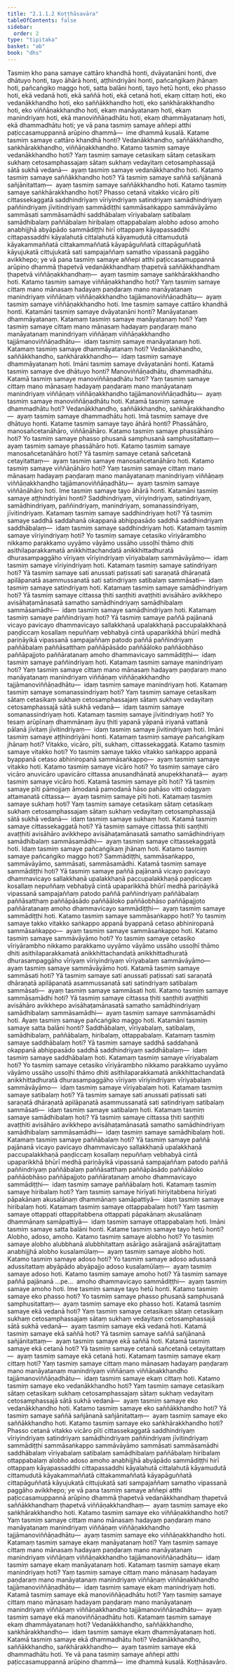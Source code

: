 ```yaml
---
title: "2.1.1.2 Koṭṭhāsavāra"
tableOfContents: false
sidebar:
  order: 2
type: "tipitaka"
basket: "ab"
book: "dhs"
---
```



<DynamicBreadcrumb />

<Division number="58" book="dhs" bookNo="29" page="26">

<Paragraph number="439" book="dhs">
Tasmiṃ kho pana samaye cattāro khandhā honti, dvāyatanāni honti, dve dhātuyo honti, tayo āhārā honti, aṭṭhindriyāni honti, pañcaṅgikaṃ jhānaṃ hoti, pañcaṅgiko maggo hoti, satta balāni honti, tayo hetū honti, eko phasso hoti, ekā vedanā hoti, ekā saññā hoti, ekā cetanā hoti, ekaṃ cittaṃ hoti, eko vedanākkhandho hoti, eko saññākkhandho hoti, eko saṅkhārakkhandho hoti, eko viññāṇakkhandho hoti, ekaṃ manāyatanaṃ hoti, ekaṃ manindriyaṃ hoti, ekā manoviññāṇadhātu hoti, ekaṃ dhammāyatanaṃ hoti, ekā dhammadhātu hoti; ye vā pana tasmiṃ samaye aññepi atthi paṭiccasamuppannā arūpino dhammā—  ime dhammā kusalā.
</Paragraph>

</Division>
<Division number="59" book="dhs" bookNo="29" page="26">

<Paragraph number="440" book="dhs">
Katame tasmiṃ samaye cattāro khandhā honti? Vedanākkhandho, saññākkhandho, saṅkhārakkhandho, viññāṇakkhandho.
</Paragraph>

</Division>
<Division number="60" book="dhs" bookNo="29" page="26">

<Paragraph number="441" book="dhs">
Katamo tasmiṃ samaye vedanākkhandho hoti? Yaṃ tasmiṃ samaye cetasikaṃ sātaṃ cetasikaṃ sukhaṃ cetosamphassajaṃ sātaṃ sukhaṃ vedayitaṃ cetosamphassajā sātā sukhā vedanā—  ayaṃ tasmiṃ samaye vedanākkhandho hoti.
</Paragraph>

</Division>
<Division number="61" book="dhs" bookNo="29" page="27">

<Paragraph number="442" book="dhs">
Katamo tasmiṃ samaye saññākkhandho hoti? Yā tasmiṃ samaye saññā sañjānanā sañjānitattaṃ—  ayaṃ tasmiṃ samaye saññākkhandho hoti.
</Paragraph>

</Division>
<Division number="62" book="dhs" bookNo="29" page="27">

<Paragraph number="443" book="dhs">
Katamo tasmiṃ samaye saṅkhārakkhandho hoti? Phasso cetanā vitakko vicāro pīti cittassekaggatā saddhindriyaṃ vīriyindriyaṃ satindriyaṃ samādhindriyaṃ paññindriyaṃ jīvitindriyaṃ sammādiṭṭhi sammāsaṅkappo sammāvāyāmo sammāsati sammāsamādhi saddhābalaṃ vīriyabalaṃ satibalaṃ samādhibalaṃ paññābalaṃ hiribalaṃ ottappabalaṃ alobho adoso amoho anabhijjhā abyāpādo sammādiṭṭhi hirī ottappaṃ kāyapassaddhi cittapassaddhi kāyalahutā cittalahutā kāyamudutā cittamudutā kāyakammaññatā cittakammaññatā kāyapāguññatā cittapāguññatā kāyujukatā cittujukatā sati sampajaññaṃ samatho vipassanā paggāho avikkhepo; ye vā pana tasmiṃ samaye aññepi atthi paṭiccasamuppannā arūpino dhammā ṭhapetvā vedanākkhandhaṃ ṭhapetvā saññākkhandhaṃ ṭhapetvā viññāṇakkhandhaṃ—  ayaṃ tasmiṃ samaye saṅkhārakkhandho hoti.
</Paragraph>

</Division>
<Division number="63" book="dhs" bookNo="29" page="27">

<Paragraph number="444" book="dhs">
Katamo tasmiṃ samaye viññāṇakkhandho hoti? Yaṃ tasmiṃ samaye cittaṃ mano mānasaṃ hadayaṃ paṇḍaraṃ mano manāyatanaṃ manindriyaṃ viññāṇaṃ viññāṇakkhandho tajjāmanoviññāṇadhātu—  ayaṃ tasmiṃ samaye viññāṇakkhandho hoti.

</Paragraph>
</Division>

<Paragraph number="445" type="center" book="dhs">
Ime tasmiṃ samaye cattāro khandhā honti.


</Paragraph>

<Division number="64" book="dhs" bookNo="29" page="27">

<Paragraph number="446" book="dhs">
Katamāni tasmiṃ samaye dvāyatanāni honti? Manāyatanaṃ dhammāyatanaṃ.
</Paragraph>

</Division>
<Division number="65" book="dhs" bookNo="29" page="27">

<Paragraph number="447" book="dhs">
Katamaṃ tasmiṃ samaye manāyatanaṃ hoti? Yaṃ tasmiṃ samaye cittaṃ mano mānasaṃ hadayaṃ paṇḍaraṃ mano manāyatanaṃ manindriyaṃ viññāṇaṃ viññāṇakkhandho tajjāmanoviññāṇadhātu—  idaṃ tasmiṃ samaye manāyatanaṃ hoti.
</Paragraph>

</Division>
<Division number="66" book="dhs" bookNo="29" page="28">

<Paragraph number="448" book="dhs">
Katamaṃ tasmiṃ samaye dhammāyatanaṃ hoti? Vedanākkhandho, saññākkhandho, saṅkhārakkhandho—  idaṃ tasmiṃ samaye dhammāyatanaṃ hoti.

</Paragraph>
</Division>

<Paragraph number="449" type="center" book="dhs">
Imāni tasmiṃ samaye dvāyatanāni honti.


</Paragraph>

<Division number="67" book="dhs" bookNo="29" page="28">

<Paragraph number="450" book="dhs">
Katamā tasmiṃ samaye dve dhātuyo honti? Manoviññāṇadhātu, dhammadhātu.
</Paragraph>

</Division>
<Division number="68" book="dhs" bookNo="29" page="28">

<Paragraph number="451" book="dhs">
Katamā tasmiṃ samaye manoviññāṇadhātu hoti? Yaṃ tasmiṃ samaye cittaṃ mano mānasaṃ hadayaṃ paṇḍaraṃ mano manāyatanaṃ manindriyaṃ viññāṇaṃ viññāṇakkhandho tajjāmanoviññāṇadhātu—  ayaṃ tasmiṃ samaye manoviññāṇadhātu hoti.
</Paragraph>

</Division>
<Division number="69" book="dhs" bookNo="29" page="28">

<Paragraph number="452" book="dhs">
Katamā tasmiṃ samaye dhammadhātu hoti? Vedanākkhandho, saññākkhandho, saṅkhārakkhandho—  ayaṃ tasmiṃ samaye dhammadhātu hoti.

</Paragraph>
</Division>

<Paragraph number="453" type="center" book="dhs">
Imā tasmiṃ samaye dve dhātuyo honti.


</Paragraph>

<Division number="70" book="dhs" bookNo="29" page="28">

<Paragraph number="454" book="dhs">
Katame tasmiṃ samaye tayo āhārā honti? Phassāhāro, manosañcetanāhāro, viññāṇāhāro.
</Paragraph>

</Division>
<Division number="71" book="dhs" bookNo="29" page="28">

<Paragraph number="455" book="dhs">
Katamo tasmiṃ samaye phassāhāro hoti? Yo tasmiṃ samaye phasso phusanā samphusanā samphusitattaṃ—  ayaṃ tasmiṃ samaye phassāhāro hoti.
</Paragraph>

</Division>
<Division number="72" book="dhs" bookNo="29" page="28">

<Paragraph number="456" book="dhs">
Katamo tasmiṃ samaye manosañcetanāhāro hoti? Yā tasmiṃ samaye cetanā sañcetanā cetayitattaṃ—  ayaṃ tasmiṃ samaye manosañcetanāhāro hoti.
</Paragraph>

</Division>
<Division number="73" book="dhs" bookNo="29" page="28">

<Paragraph number="457" book="dhs">
Katamo tasmiṃ samaye viññāṇāhāro hoti? Yaṃ tasmiṃ samaye cittaṃ mano mānasaṃ hadayaṃ paṇḍaraṃ mano manāyatanaṃ manindriyaṃ viññāṇaṃ viññāṇakkhandho tajjāmanoviññāṇadhātu—  ayaṃ tasmiṃ samaye viññāṇāhāro hoti.

</Paragraph>
</Division>

<Paragraph number="458" type="center" book="dhs">
Ime tasmiṃ samaye tayo āhārā honti.


</Paragraph>

<Division number="74" book="dhs" bookNo="29" page="29">

<Paragraph number="459" book="dhs">
Katamāni tasmiṃ samaye aṭṭhindriyāni honti? Saddhindriyaṃ, vīriyindriyaṃ, satindriyaṃ, samādhindriyaṃ, paññindriyaṃ, manindriyaṃ, somanassindriyaṃ, jīvitindriyaṃ.
</Paragraph>

</Division>
<Division number="75" book="dhs" bookNo="29" page="29">

<Paragraph number="460" book="dhs">
Katamaṃ tasmiṃ samaye saddhindriyaṃ hoti? Yā tasmiṃ samaye saddhā saddahanā okappanā abhippasādo saddhā saddhindriyaṃ saddhābalaṃ—  idaṃ tasmiṃ samaye saddhindriyaṃ hoti.
</Paragraph>

</Division>
<Division number="76" book="dhs" bookNo="29" page="29">

<Paragraph number="461" book="dhs">
Katamaṃ tasmiṃ samaye vīriyindriyaṃ hoti? Yo tasmiṃ samaye cetasiko vīriyārambho nikkamo parakkamo uyyāmo vāyāmo ussāho ussoḷhī thāmo dhiti asithilaparakkamatā anikkhittachandatā anikkhittadhuratā dhurasampaggāho vīriyaṃ vīriyindriyaṃ vīriyabalaṃ sammāvāyāmo—  idaṃ tasmiṃ samaye vīriyindriyaṃ hoti.
</Paragraph>

</Division>
<Division number="77" book="dhs" bookNo="29" page="29">

<Paragraph number="462" book="dhs">
Katamaṃ tasmiṃ samaye satindriyaṃ hoti? Yā tasmiṃ samaye sati anussati paṭissati sati saraṇatā dhāraṇatā apilāpanatā asammussanatā sati satindriyaṃ satibalaṃ sammāsati—  idaṃ tasmiṃ samaye satindriyaṃ hoti.
</Paragraph>

</Division>
<Division number="78" book="dhs" bookNo="29" page="29">

<Paragraph number="463" book="dhs">
Katamaṃ tasmiṃ samaye samādhindriyaṃ hoti? Yā tasmiṃ samaye cittassa ṭhiti saṇṭhiti avaṭṭhiti avisāhāro avikkhepo avisāhaṭamānasatā samatho samādhindriyaṃ samādhibalaṃ sammāsamādhi—  idaṃ tasmiṃ samaye samādhindriyaṃ hoti.
</Paragraph>

</Division>
<Division number="79" book="dhs" bookNo="29" page="29">

<Paragraph number="464" book="dhs">
Katamaṃ tasmiṃ samaye paññindriyaṃ hoti? Yā tasmiṃ samaye paññā pajānanā vicayo pavicayo dhammavicayo sallakkhaṇā upalakkhaṇā paccupalakkhaṇā paṇḍiccaṃ kosallaṃ nepuññaṃ vebhabyā cintā upaparikkhā bhūrī medhā pariṇāyikā vipassanā sampajaññaṃ patodo paññā paññindriyaṃ paññābalaṃ paññāsatthaṃ paññāpāsādo paññāāloko paññāobhāso paññāpajjoto paññāratanaṃ amoho dhammavicayo sammādiṭṭhi—  idaṃ tasmiṃ samaye paññindriyaṃ hoti.
</Paragraph>

</Division>
<Division number="80" book="dhs" bookNo="29" page="29">

<Paragraph number="465" book="dhs">
Katamaṃ tasmiṃ samaye manindriyaṃ hoti? Yaṃ tasmiṃ samaye cittaṃ mano mānasaṃ hadayaṃ paṇḍaraṃ mano manāyatanaṃ manindriyaṃ viññāṇaṃ viññāṇakkhandho tajjāmanoviññāṇadhātu—  idaṃ tasmiṃ samaye manindriyaṃ hoti.
</Paragraph>

</Division>
<Division number="81" book="dhs" bookNo="29" page="30">

<Paragraph number="466" book="dhs">
Katamaṃ tasmiṃ samaye somanassindriyaṃ hoti? Yaṃ tasmiṃ samaye cetasikaṃ sātaṃ cetasikaṃ sukhaṃ cetosamphassajaṃ sātaṃ sukhaṃ vedayitaṃ cetosamphassajā sātā sukhā vedanā—  idaṃ tasmiṃ samaye somanassindriyaṃ hoti.
</Paragraph>

</Division>
<Division number="82" book="dhs" bookNo="29" page="30">

<Paragraph number="467" book="dhs">
Katamaṃ tasmiṃ samaye jīvitindriyaṃ hoti? Yo tesaṃ arūpīnaṃ dhammānaṃ āyu ṭhiti yapanā yāpanā iriyanā vattanā pālanā jīvitaṃ jīvitindriyaṃ—  idaṃ tasmiṃ samaye jīvitindriyaṃ hoti.

</Paragraph>
</Division>

<Paragraph number="468" type="center" book="dhs">
Imāni tasmiṃ samaye aṭṭhindriyāni honti.


</Paragraph>

<Division number="83" book="dhs" bookNo="29" page="30">

<Paragraph number="469" book="dhs">
Katamaṃ tasmiṃ samaye pañcaṅgikaṃ jhānaṃ hoti? Vitakko, vicāro, pīti, sukhaṃ, cittassekaggatā.
</Paragraph>

</Division>
<Division number="84" book="dhs" bookNo="29" page="30">

<Paragraph number="470" book="dhs">
Katamo tasmiṃ samaye vitakko hoti? Yo tasmiṃ samaye takko vitakko saṅkappo appanā byappanā cetaso abhiniropanā sammāsaṅkappo—  ayaṃ tasmiṃ samaye vitakko hoti.
</Paragraph>

</Division>
<Division number="85" book="dhs" bookNo="29" page="30">

<Paragraph number="471" book="dhs">
Katamo tasmiṃ samaye vicāro hoti? Yo tasmiṃ samaye cāro vicāro anuvicāro upavicāro cittassa anusandhānatā anupekkhanatā—  ayaṃ tasmiṃ samaye vicāro hoti.
</Paragraph>

</Division>
<Division number="86" book="dhs" bookNo="29" page="30">

<Paragraph number="472" book="dhs">
Katamā tasmiṃ samaye pīti hoti? Yā tasmiṃ samaye pīti pāmojjaṃ āmodanā pamodanā hāso pahāso vitti odagyaṃ attamanatā cittassa—  ayaṃ tasmiṃ samaye pīti hoti.
</Paragraph>

</Division>
<Division number="87" book="dhs" bookNo="29" page="30">

<Paragraph number="473" book="dhs">
Katamaṃ tasmiṃ samaye sukhaṃ hoti? Yaṃ tasmiṃ samaye cetasikaṃ sātaṃ cetasikaṃ sukhaṃ cetosamphassajaṃ sātaṃ sukhaṃ vedayitaṃ cetosamphassajā sātā sukhā vedanā—  idaṃ tasmiṃ samaye sukhaṃ hoti.
</Paragraph>

</Division>
<Division number="88" book="dhs" bookNo="29" page="30">

<Paragraph number="474" book="dhs">
Katamā tasmiṃ samaye cittassekaggatā hoti? Yā tasmiṃ samaye cittassa ṭhiti saṇṭhiti avaṭṭhiti avisāhāro avikkhepo avisāhaṭamānasatā samatho samādhindriyaṃ samādhibalaṃ sammāsamādhi—  ayaṃ tasmiṃ samaye cittassekaggatā hoti.

</Paragraph>
</Division>

<Paragraph number="475" type="center" book="dhs">
Idaṃ tasmiṃ samaye pañcaṅgikaṃ jhānaṃ hoti.


</Paragraph>

<Division number="89" book="dhs" bookNo="29" page="31">

<Paragraph number="476" book="dhs">
Katamo tasmiṃ samaye pañcaṅgiko maggo hoti? Sammādiṭṭhi, sammāsaṅkappo, sammāvāyāmo, sammāsati, sammāsamādhi.
</Paragraph>

</Division>
<Division number="90" book="dhs" bookNo="29" page="31">

<Paragraph number="477" book="dhs">
Katamā tasmiṃ samaye sammādiṭṭhi hoti? Yā tasmiṃ samaye paññā pajānanā vicayo pavicayo dhammavicayo sallakkhaṇā upalakkhaṇā paccupalakkhaṇā paṇḍiccaṃ kosallaṃ nepuññaṃ vebhabyā cintā upaparikkhā bhūrī medhā pariṇāyikā vipassanā sampajaññaṃ patodo paññā paññindriyaṃ paññābalaṃ paññāsatthaṃ paññāpāsādo paññāāloko paññāobhāso paññāpajjoto paññāratanaṃ amoho dhammavicayo sammādiṭṭhi—  ayaṃ tasmiṃ samaye sammādiṭṭhi hoti.
</Paragraph>

</Division>
<Division number="91" book="dhs" bookNo="29" page="31">

<Paragraph number="478" book="dhs">
Katamo tasmiṃ samaye sammāsaṅkappo hoti? Yo tasmiṃ samaye takko vitakko saṅkappo appanā byappanā cetaso abhiniropanā sammāsaṅkappo—  ayaṃ tasmiṃ samaye sammāsaṅkappo hoti.
</Paragraph>

</Division>
<Division number="92" book="dhs" bookNo="29" page="31">

<Paragraph number="479" book="dhs">
Katamo tasmiṃ samaye sammāvāyāmo hoti? Yo tasmiṃ samaye cetasiko vīriyārambho nikkamo parakkamo uyyāmo vāyāmo ussāho ussoḷhī thāmo dhiti asithilaparakkamatā anikkhittachandatā anikkhittadhuratā dhurasampaggāho vīriyaṃ vīriyindriyaṃ vīriyabalaṃ sammāvāyāmo—  ayaṃ tasmiṃ samaye sammāvāyāmo hoti.
</Paragraph>

</Division>
<Division number="93" book="dhs" bookNo="29" page="31">

<Paragraph number="480" book="dhs">
Katamā tasmiṃ samaye sammāsati hoti? Yā tasmiṃ samaye sati anussati paṭissati sati saraṇatā dhāraṇatā apilāpanatā asammussanatā sati satindriyaṃ satibalaṃ sammāsati—  ayaṃ tasmiṃ samaye sammāsati hoti.
</Paragraph>

</Division>
<Division number="94" book="dhs" bookNo="29" page="31">

<Paragraph number="481" book="dhs">
Katamo tasmiṃ samaye sammāsamādhi hoti? Yā tasmiṃ samaye cittassa ṭhiti saṇṭhiti avaṭṭhiti avisāhāro avikkhepo avisāhaṭamānasatā samatho samādhindriyaṃ samādhibalaṃ sammāsamādhi—  ayaṃ tasmiṃ samaye sammāsamādhi hoti.

</Paragraph>
</Division>

<Paragraph number="482" type="center" book="dhs">
Ayaṃ tasmiṃ samaye pañcaṅgiko maggo hoti.


</Paragraph>

<Division number="95" book="dhs" bookNo="29" page="32">

<Paragraph number="483" book="dhs">
Katamāni tasmiṃ samaye satta balāni honti? Saddhābalaṃ, vīriyabalaṃ, satibalaṃ, samādhibalaṃ, paññābalaṃ, hiribalaṃ, ottappabalaṃ.
</Paragraph>

</Division>
<Division number="96" book="dhs" bookNo="29" page="32">

<Paragraph number="484" book="dhs">
Katamaṃ tasmiṃ samaye saddhābalaṃ hoti? Yā tasmiṃ samaye saddhā saddahanā okappanā abhippasādo saddhā saddhindriyaṃ saddhābalaṃ—  idaṃ tasmiṃ samaye saddhābalaṃ hoti.
</Paragraph>

</Division>
<Division number="97" book="dhs" bookNo="29" page="32">

<Paragraph number="485" book="dhs">
Katamaṃ tasmiṃ samaye vīriyabalaṃ hoti? Yo tasmiṃ samaye cetasiko vīriyārambho nikkamo parakkamo uyyāmo vāyāmo ussāho ussoḷhī thāmo dhiti asithilaparakkamatā anikkhittachandatā anikkhittadhuratā dhurasampaggāho vīriyaṃ vīriyindriyaṃ vīriyabalaṃ sammāvāyāmo—  idaṃ tasmiṃ samaye vīriyabalaṃ hoti.
</Paragraph>

</Division>
<Division number="98" book="dhs" bookNo="29" page="32">

<Paragraph number="486" book="dhs">
Katamaṃ tasmiṃ samaye satibalaṃ hoti? Yā tasmiṃ samaye sati anussati paṭissati sati saraṇatā dhāraṇatā apilāpanatā asammussanatā sati satindriyaṃ satibalaṃ sammāsati—  idaṃ tasmiṃ samaye satibalaṃ hoti.
</Paragraph>

</Division>
<Division number="99" book="dhs" bookNo="29" page="32">

<Paragraph number="487" book="dhs">
Katamaṃ tasmiṃ samaye samādhibalaṃ hoti? Yā tasmiṃ samaye cittassa ṭhiti saṇṭhiti avaṭṭhiti avisāhāro avikkhepo avisāhaṭamānasatā samatho samādhindriyaṃ samādhibalaṃ sammāsamādhi—  idaṃ tasmiṃ samaye samādhibalaṃ hoti.
</Paragraph>

</Division>
<Division number="100" book="dhs" bookNo="29" page="32">

<Paragraph number="488" book="dhs">
Katamaṃ tasmiṃ samaye paññābalaṃ hoti? Yā tasmiṃ samaye paññā pajānanā vicayo pavicayo dhammavicayo sallakkhaṇā upalakkhaṇā paccupalakkhaṇā paṇḍiccaṃ kosallaṃ nepuññaṃ vebhabyā cintā upaparikkhā bhūrī medhā pariṇāyikā vipassanā sampajaññaṃ patodo paññā paññindriyaṃ paññābalaṃ paññāsatthaṃ paññāpāsādo paññāāloko paññāobhāso paññāpajjoto paññāratanaṃ amoho dhammavicayo sammādiṭṭhi—  idaṃ tasmiṃ samaye paññābalaṃ hoti.
</Paragraph>

</Division>
<Division number="101" book="dhs" bookNo="29" page="32">

<Paragraph number="489" book="dhs">
Katamaṃ tasmiṃ samaye hiribalaṃ hoti? Yaṃ tasmiṃ samaye hirīyati hiriyitabbena hirīyati pāpakānaṃ akusalānaṃ dhammānaṃ samāpattiyā—  idaṃ tasmiṃ samaye hiribalaṃ hoti.
</Paragraph>

</Division>
<Division number="102" book="dhs" bookNo="29" page="33">

<Paragraph number="490" book="dhs">
Katamaṃ tasmiṃ samaye ottappabalaṃ hoti? Yaṃ tasmiṃ samaye ottappati ottappitabbena ottappati pāpakānaṃ akusalānaṃ dhammānaṃ samāpattiyā—  idaṃ tasmiṃ samaye ottappabalaṃ hoti.

</Paragraph>
</Division>

<Paragraph number="491" type="center" book="dhs">
Imāni tasmiṃ samaye satta balāni honti.


</Paragraph>

<Division number="103" book="dhs" bookNo="29" page="33">

<Paragraph number="492" book="dhs">
Katame tasmiṃ samaye tayo hetū honti? Alobho, adoso, amoho.
</Paragraph>

</Division>
<Division number="104" book="dhs" bookNo="29" page="33">

<Paragraph number="493" book="dhs">
Katamo tasmiṃ samaye alobho hoti? Yo tasmiṃ samaye alobho alubbhanā alubbhitattaṃ asārāgo asārajjanā asārajjitattaṃ anabhijjhā alobho kusalamūlaṃ—  ayaṃ tasmiṃ samaye alobho hoti.
</Paragraph>

</Division>
<Division number="105" book="dhs" bookNo="29" page="33">

<Paragraph number="494" book="dhs">
Katamo tasmiṃ samaye adoso hoti? Yo tasmiṃ samaye adoso adussanā adussitattaṃ abyāpādo abyāpajjo adoso kusalamūlaṃ—  ayaṃ tasmiṃ samaye adoso hoti.
</Paragraph>

</Division>
<Division number="106" book="dhs" bookNo="29" page="33">

<Paragraph number="495" book="dhs">
Katamo tasmiṃ samaye amoho hoti? Yā tasmiṃ samaye paññā pajānanā …pe…  amoho dhammavicayo sammādiṭṭhi—  ayaṃ tasmiṃ samaye amoho hoti.

</Paragraph>
</Division>

<Paragraph number="496" type="center" book="dhs">
Ime tasmiṃ samaye tayo hetū honti.


</Paragraph>

<Division number="107" book="dhs" bookNo="29" page="33">

<Paragraph number="497" book="dhs">
Katamo tasmiṃ samaye eko phasso hoti? Yo tasmiṃ samaye phasso phusanā samphusanā samphusitattaṃ—  ayaṃ tasmiṃ samaye eko phasso hoti.
</Paragraph>

</Division>
<Division number="108" book="dhs" bookNo="29" page="33">

<Paragraph number="498" book="dhs">
Katamā tasmiṃ samaye ekā vedanā hoti? Yaṃ tasmiṃ samaye cetasikaṃ sātaṃ cetasikaṃ sukhaṃ cetosamphassajaṃ sātaṃ sukhaṃ vedayitaṃ cetosamphassajā sātā sukhā vedanā—  ayaṃ tasmiṃ samaye ekā vedanā hoti.
</Paragraph>

</Division>
<Division number="109" book="dhs" bookNo="29" page="33">

<Paragraph number="499" book="dhs">
Katamā tasmiṃ samaye ekā saññā hoti? Yā tasmiṃ samaye saññā sañjānanā sañjānitattaṃ—  ayaṃ tasmiṃ samaye ekā saññā hoti.
</Paragraph>

</Division>
<Division number="110" book="dhs" bookNo="29" page="34">

<Paragraph number="500" book="dhs">
Katamā tasmiṃ samaye ekā cetanā hoti? Yā tasmiṃ samaye cetanā sañcetanā cetayitattaṃ—  ayaṃ tasmiṃ samaye ekā cetanā hoti.
</Paragraph>

</Division>
<Division number="111" book="dhs" bookNo="29" page="34">

<Paragraph number="501" book="dhs">
Katamaṃ tasmiṃ samaye ekaṃ cittaṃ hoti? Yaṃ tasmiṃ samaye cittaṃ mano mānasaṃ hadayaṃ paṇḍaraṃ mano manāyatanaṃ manindriyaṃ viññāṇaṃ viññāṇakkhandho tajjāmanoviññāṇadhātu—  idaṃ tasmiṃ samaye ekaṃ cittaṃ hoti.
</Paragraph>

</Division>
<Division number="112" book="dhs" bookNo="29" page="34">

<Paragraph number="502" book="dhs">
Katamo tasmiṃ samaye eko vedanākkhandho hoti? Yaṃ tasmiṃ samaye cetasikaṃ sātaṃ cetasikaṃ sukhaṃ cetosamphassajaṃ sātaṃ sukhaṃ vedayitaṃ cetosamphassajā sātā sukhā vedanā—  ayaṃ tasmiṃ samaye eko vedanākkhandho hoti.
</Paragraph>

</Division>
<Division number="113" book="dhs" bookNo="29" page="34">

<Paragraph number="503" book="dhs">
Katamo tasmiṃ samaye eko saññākkhandho hoti? Yā tasmiṃ samaye saññā sañjānanā sañjānitattaṃ—  ayaṃ tasmiṃ samaye eko saññākkhandho hoti.
</Paragraph>

</Division>
<Division number="114" book="dhs" bookNo="29" page="34">

<Paragraph number="504" book="dhs">
Katamo tasmiṃ samaye eko saṅkhārakkhandho hoti? Phasso cetanā vitakko vicāro pīti cittassekaggatā saddhindriyaṃ vīriyindriyaṃ satindriyaṃ samādhindriyaṃ paññindriyaṃ jīvitindriyaṃ sammādiṭṭhi sammāsaṅkappo sammāvāyāmo sammāsati sammāsamādhi saddhābalaṃ vīriyabalaṃ satibalaṃ samādhibalaṃ paññābalaṃ hiribalaṃ ottappabalaṃ alobho adoso amoho anabhijjhā abyāpādo sammādiṭṭhi hirī ottappaṃ kāyapassaddhi cittapassaddhi kāyalahutā cittalahutā kāyamudutā cittamudutā kāyakammaññatā cittakammaññatā kāyapāguññatā cittapāguññatā kāyujukatā cittujukatā sati sampajaññaṃ samatho vipassanā paggāho avikkhepo; ye vā pana tasmiṃ samaye aññepi atthi paṭiccasamuppannā arūpino dhammā ṭhapetvā vedanākkhandhaṃ ṭhapetvā saññākkhandhaṃ ṭhapetvā viññāṇakkhandhaṃ—  ayaṃ tasmiṃ samaye eko saṅkhārakkhandho hoti.
</Paragraph>

</Division>
<Division number="115" book="dhs" bookNo="29" page="34">

<Paragraph number="505" book="dhs">
Katamo tasmiṃ samaye eko viññāṇakkhandho hoti? Yaṃ tasmiṃ samaye cittaṃ mano mānasaṃ hadayaṃ paṇḍaraṃ mano manāyatanaṃ manindriyaṃ viññāṇaṃ viññāṇakkhandho tajjāmanoviññāṇadhātu—  ayaṃ tasmiṃ samaye eko viññāṇakkhandho hoti.
</Paragraph>

</Division>
<Division number="116" book="dhs" bookNo="29" page="35">

<Paragraph number="506" book="dhs">
Katamaṃ tasmiṃ samaye ekaṃ manāyatanaṃ hoti? Yaṃ tasmiṃ samaye cittaṃ mano mānasaṃ hadayaṃ paṇḍaraṃ mano manāyatanaṃ manindriyaṃ viññāṇaṃ viññāṇakkhandho tajjāmanoviññāṇadhātu—  idaṃ tasmiṃ samaye ekaṃ manāyatanaṃ hoti.
</Paragraph>

</Division>
<Division number="117" book="dhs" bookNo="29" page="35">

<Paragraph number="507" book="dhs">
Katamaṃ tasmiṃ samaye ekaṃ manindriyaṃ hoti? Yaṃ tasmiṃ samaye cittaṃ mano mānasaṃ hadayaṃ paṇḍaraṃ mano manāyatanaṃ manindriyaṃ viññāṇaṃ viññāṇakkhandho tajjāmanoviññāṇadhātu—  idaṃ tasmiṃ samaye ekaṃ manindriyaṃ hoti.
</Paragraph>

</Division>
<Division number="118" book="dhs" bookNo="29" page="35">

<Paragraph number="508" book="dhs">
Katamā tasmiṃ samaye ekā manoviññāṇadhātu hoti? Yaṃ tasmiṃ samaye cittaṃ mano mānasaṃ hadayaṃ paṇḍaraṃ mano manāyatanaṃ manindriyaṃ viññāṇaṃ viññāṇakkhandho tajjāmanoviññāṇadhātu—  ayaṃ tasmiṃ samaye ekā manoviññāṇadhātu hoti.
</Paragraph>

</Division>
<Division number="119" book="dhs" bookNo="29" page="35">

<Paragraph number="509" book="dhs">
Katamaṃ tasmiṃ samaye ekaṃ dhammāyatanaṃ hoti? Vedanākkhandho, saññākkhandho, saṅkhārakkhandho—  idaṃ tasmiṃ samaye ekaṃ dhammāyatanaṃ hoti.
</Paragraph>

</Division>
<Division number="120" book="dhs" bookNo="29" page="35">

<Paragraph number="510" book="dhs">
Katamā tasmiṃ samaye ekā dhammadhātu hoti? Vedanākkhandho, saññākkhandho, saṅkhārakkhandho—  ayaṃ tasmiṃ samaye ekā dhammadhātu hoti.
</Paragraph>

<Paragraph number="511" book="dhs">
Ye vā pana tasmiṃ samaye aññepi atthi paṭiccasamuppannā arūpino dhammā—  ime dhammā kusalā.

</Paragraph>
</Division>

<Paragraph number="512" type="center" book="dhs">
Koṭṭhāsavāro.
</Paragraph>